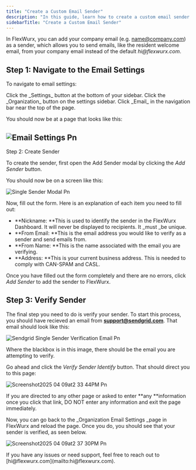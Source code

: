 ```yaml
---
title: "Create a Custom Email Sender"
description: "In this guide, learn how to create a custom email sender that you can use to send email communication from within FlexWurx."
sidebarTitle: "Create a Custom Email Sender"
---
```


In FlexWurx, you can add your company email (e.g. name@company.com) as a sender, which allows you to send emails, like the resident welcome email, from your company email instead of the default _hi@flexwurx.com_.

## Step 1: Navigate to the Email Settings

To navigate to email settings:

<Steps>
  <Step title="Go to Settings">
    Click the _Settings_ button at the bottom of your sidebar.
  </Step>
  <Step title="Go to Organization Settings">
    Click the _Organization_ button on the settings sidebar.
  </Step>
  <Step title="Go to Organization Email Settings">
    Click _Email_ in the navigation bar near the top of the page.
  </Step>
</Steps>

You should now be at a page that looks like this:

## ![Email Settings Pn](/images/EmailSettings.png)

Step 2: Create Sender

To create the sender, first open the Add Sender modal by clicking the _Add Sender_ button.

You should now be on a screen like this:

![Single Sender Modal Pn](/images/SingleSenderModal.png)

Now, fill out the form. Here is an explanation of each item you need to fill out:

- **Nickname: **This is used to identify the sender in the FlexWurx Dashboard. It will never be displayed to recipients. It _must _be unique.
- **From Email: **This is the email address you would like to verify as a sender and send emails from.
- **From Name: **This is the name associated with the email you are verifying.
- **Address: **This is your current business address. This is needed to comply with CAN-SPAM and CASL.

Once you have filled out the form completely and there are no errors, click _Add Sender_ to add the sender to FlexWurx.

## Step 3: Verify Sender

The final step you need to do is verify your sender. To start this process, you should have recieved an email from **support@sendgrid.com**. That email should look like this:

![Sendgrid Single Sender Verification Email Pn](/images/SendgridSingleSenderVerificationEmail.png)

Where the blackbox is in this image, there should be the email you are attempting to verify.

Go ahead and click the _Verify Sender Identify_ button. That should direct you to this page:

![Screenshot2025 04 09at2 33 44PM Pn](/images/Screenshot2025-04-09at2.33.44PM.png)

<Warning>
  If you are directed to any other page or asked to enter **any **information once you click that link, DO NOT enter any information and exit the page immediately.
</Warning>

Now, you can go back to the _Organization Email Settings _page in FlexWurx and reload the page. Once you do, you should see that your sender is verified, as seen below.

![Screenshot2025 04 09at2 37 30PM Pn](/images/Screenshot2025-04-09at2.37.30PM.png)

<Info>
  If you have any issues or need support, feel free to reach out to [hi@flexwurx.com](mailto:hi@flexwurx.com). 
</Info>